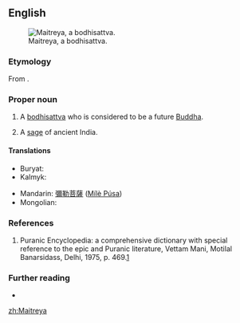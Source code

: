 ==English==
[[File:KushanMaitreya.JPG|thumb|Maitreya, a bodhisattva.]]
===Etymology===
From {{etyl|sa|en}} {{m|sa|sc=Deva|मैत्रेय|tr=Maitreya}}.

===Proper noun===
{{en-proper noun}}

# {{lb|en|Buddhism}} A [[bodhisattva]] who is considered to be a future [[Buddha]].
# {{lb|en|Hinduism}} A [[sage]] of ancient India.

====Translations====
{{trans-top|bodhisattva}}
* Buryat: {{t|bua|Майдари}}
* Kalmyk: {{t|xal|Мәәдр}}
{{trans-mid}}
* Mandarin: [[彌勒菩薩]] ([[Mílè Púsa]])
* Mongolian: {{t|mn|Майдар|sc=Cyrl}}
{{trans-bottom}}

===References===
# Puranic Encyclopedia: a comprehensive dictionary with special reference to the epic and Puranic literature, Vettam Mani, Motilal Banarsidass, Delhi, 1975, p. 469.[https://archive.org/details/puranicencyclopa00maniuoft]

===Further reading===
* {{pedialite}}

[[zh:Maitreya]]